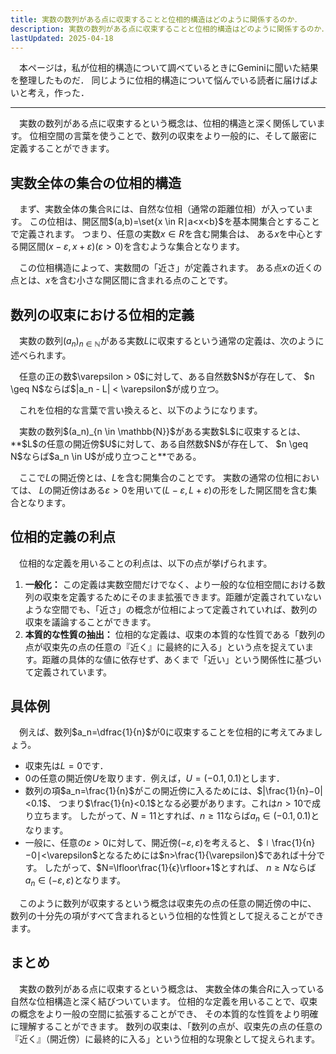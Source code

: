 ```yaml
---
title: 実数の数列がある点に収束することと位相的構造はどのように関係するのか．
description: 実数の数列がある点に収束することと位相的構造はどのように関係するのか．
lastUpdated: 2025-04-18
---
```


　本ページは，私が位相的構造について調べているときにGeminiに聞いた結果を整理したものだ．
同じように位相的構造について悩んでいる読者に届けばよいと考え，作った．

---
　実数の数列がある点に収束するという概念は、位相的構造と深く関係しています。
位相空間の言葉を使うことで、数列の収束をより一般的に、そして厳密に定義することができます。

## 実数全体の集合の位相的構造

　まず、実数全体の集合$\mathbb{R}$には、自然な位相（通常の距離位相）が入っています。
この位相は、開区間$(a,b)=\set{x \in R∣a<x<b}$を基本開集合とすることで定義されます。
つまり、任意の実数$x \in R$を含む開集合は、
ある$x$を中心とする開区間$(x−\varepsilon,x+\varepsilon) (\varepsilon>0)$を含むような集合となります。

　この位相構造によって、実数間の「近さ」が定義されます。
ある点$x$の近くの点とは、$x$を含む小さな開区間に含まれる点のことです。

## 数列の収束における位相的定義
　実数の数列$(a_n)_{n\in \mathbb{N}}$がある実数$L$に収束するという通常の定義は、次のように述べられます。

<Card>
　任意の正の数$\varepsilon > 0$に対して、ある自然数$N$が存在して、
$n \geq N$ならば$|a_n - L| < \varepsilon$が成り立つ。
</Card>

　これを位相的な言葉で言い換えると、以下のようになります。

<Card>
　実数の数列$(a_n)_{n \in \mathbb{N}}$がある実数$L$に収束するとは、
**$L$の任意の開近傍$U$に対して、ある自然数$N$が存在して、
$n \geq N$ならば$a_n \in U$が成り立つこと**である。
</Card>

　ここで$L$の開近傍とは、$L$を含む開集合のことです。
実数の通常の位相においては、
$L$の開近傍はある$\varepsilon>0$を用いて$(L−\varepsilon,L+\varepsilon)$の形をした開区間を含む集合となります。

## 位相的定義の利点
　位相的な定義を用いることの利点は、以下の点が挙げられます。

1. **一般化：** この定義は実数空間だけでなく、より一般的な位相空間における数列の収束を定義するためにそのまま拡張できます。距離が定義されていないような空間でも、「近さ」の概念が位相によって定義されていれば、数列の収束を議論することができます。
1. **本質的な性質の抽出：** 位相的な定義は、収束の本質的な性質である「数列の点が収束先の点の任意の『近く』に最終的に入る」という点を捉えています。距離の具体的な値に依存せず、あくまで「近い」という関係性に基づいて定義されています。

## 具体例
　例えば、数列$a_n=\dfrac{1}{n}$が$0$に収束することを位相的に考えてみましょう。
- 収束先は$L=0$です．
- $0$の任意の開近傍$U$を取ります．例えば，$U=(-0.1, 0.1)$とします．
- 数列の項$a_n=\frac{1}{n}$がこの開近傍に入るためには、$|\frac{1}{n}−0|<0.1$、
つまり$\frac{1}{n}<0.1$となる必要があります。これは$n>10$で成り立ちます。
したがって、$N=11$とすれば、$n\geq11$ならば$a_n \in (−0.1,0.1)$となります。
- 一般に、任意の$\varepsilon>0$に対して、開近傍$(−\varepsilon,\varepsilon)$を考えると、
$∣\frac{1}{n}−0∣<\varepsilon$となるためには$n>\frac{1}{\varepsilon}$であれば十分です。
したがって、$N=\lfloor\frac{1}{ϵ}\rfloor+1$とすれば、
$n \geq N$ならば$a_n \in (−\varepsilon,\varepsilon)$となります。

　このように数列が収束するという概念は収束先の点の任意の開近傍の中に、
数列の十分先の項がすべて含まれるという位相的な性質として捉えることができます。

## まとめ
　実数の数列がある点に収束するという概念は、
実数全体の集合$R$に入っている自然な位相構造と深く結びついています。
位相的な定義を用いることで、収束の概念をより一般の空間に拡張することができ、
その本質的な性質をより明確に理解することができます。
数列の収束は、「数列の点が、収束先の点の任意の『近く』（開近傍）に最終的に入る」という位相的な現象として捉えられます。